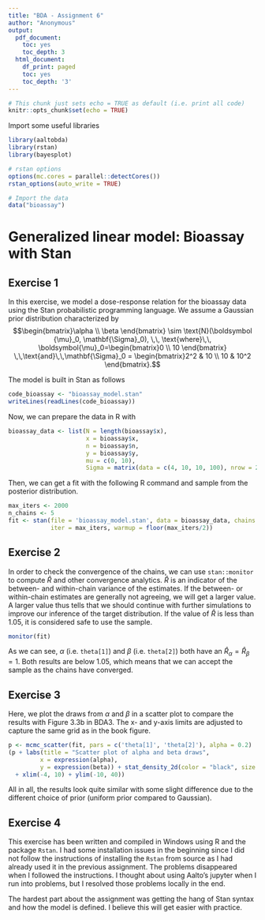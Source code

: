 ---
title: "BDA - Assignment 6"
author: "Anonymous"
output:
  pdf_document:
    toc: yes
    toc_depth: 3
  html_document:
    df_print: paged
    toc: yes
    toc_depth: '3'
---

```{r setup, include=FALSE}
# This chunk just sets echo = TRUE as default (i.e. print all code)
knitr::opts_chunk$set(echo = TRUE)
```

Import some useful libraries

```{r, warning=FALSE}
library(aaltobda)
library(rstan)
library(bayesplot)

# rstan options
options(mc.cores = parallel::detectCores())
rstan_options(auto_write = TRUE)

# Import the data
data("bioassay")
```

# Generalized linear model: Bioassay with Stan

## Exercise 1

In this exercise, we model a dose-response relation for the bioassay data using the Stan probabilistic programming language. 
We assume a Gaussian prior distribution characterized by $$\begin{bmatrix}\alpha \\ \beta \end{bmatrix} \sim \text{N}(\boldsymbol {\mu}_0, \mathbf{\Sigma}_0), \,\, \text{where}\,\, \boldsymbol{\mu}_0=\begin{bmatrix}0 \\ 10 \end{bmatrix}
\,\,\text{and}\,\,\mathbf{\Sigma}_0 = \begin{bmatrix}2^2 & 10 \\ 10 & 10^2 \end{bmatrix}.$$

The model is built in Stan as follows
```{r}
code_bioassay <- "bioassay_model.stan"
writeLines(readLines(code_bioassay))
```
Now, we can prepare the data in R with
```{r}
bioassay_data <- list(N = length(bioassay$x),
                      x = bioassay$x,
                      n = bioassay$n,
                      y = bioassay$y,
                      mu = c(0, 10),
                      Sigma = matrix(data = c(4, 10, 10, 100), nrow = 2, ncol = 2))
```

Then, we can get a fit with the following R command and sample from the posterior distribution.
```{r}
max_iters <- 2000
n_chains <- 5
fit <- stan(file = 'bioassay_model.stan', data = bioassay_data, chains = n_chains, 
            iter = max_iters, warmup = floor(max_iters/2))
```

## Exercise 2
In order to check the convergence of the chains, we can use `stan::monitor` to compute $\hat{R}$ and other convergence analytics.
$\hat{R}$ is an indicator of the between- and within-chain variance of the estimates. If the between- or within-chain estimates are generally not agreeing, we will get a larger value. A larger value thus tells that we should continue with further simulations to improve our inference of the target distribution. If the value of $\hat{R}$ is less than $1.05$, it is considered safe to use the sample.

```{r}
monitor(fit)
```
As we can see, $\alpha$ (i.e. `theta[1]`) and $\beta$ (i.e. `theta[2]`) both have an $\hat{R}_\alpha=\hat{R}_\beta=1$.
Both results are below $1.05$, which means that we can accept the sample as the chains have converged.

## Exercise 3

Here, we plot the draws from $\alpha$ and $\beta$ in a scatter plot to compare the results with Figure 3.3b in BDA3.
The x- and y-axis limits are adjusted to capture the same grid as in the book figure.

```{r, fig.width=5, fig.height=5}
p <- mcmc_scatter(fit, pars = c('theta[1]', 'theta[2]'), alpha = 0.2)
(p + labs(title = "Scatter plot of alpha and beta draws",
         x = expression(alpha),
         y = expression(beta)) + stat_density_2d(color = "black", size = .5) 
  + xlim(-4, 10) + ylim(-10, 40))
```

All in all, the results look quite similar with some slight difference due to the different choice of prior (uniform prior compared to Gaussian).

## Exercise 4

This exercise has been written and compiled in Windows using R and the package `Rstan`.
I had some installation issues in the beginning since I did not follow the instructions of installing the `Rstan` from source as I had already used it in the previous assignment.
The problems disappeared when I followed the instructions.
I thought about using Aalto's jupyter when I run into problems, but I resolved those problems locally in the end.

The hardest part about the assignment was getting the hang of Stan syntax and how the model is defined.
I believe this will get easier with practice.




